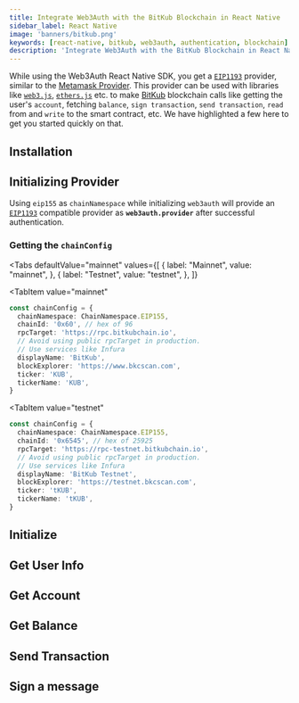 ```yaml
---
title: Integrate Web3Auth with the BitKub Blockchain in React Native
sidebar_label: React Native
image: 'banners/bitkub.png'
keywords: [react-native, bitkub, web3auth, authentication, blockchain]
description: 'Integrate Web3Auth with the BitKub Blockchain in React Native | Documentation - Web3Auth'
---
```



<SEO
  title="Integrate Web3Auth with the BitKub Blockchain in React Native"
  description="Integrate Web3Auth with the BitKub Blockchain in React Native | Documentation - Web3Auth"
  image="https://web3auth.io/docs/banners/bitkub.png"
  slug="/embedded-wallets/connect-blockchain/evm/bitkub/react-native"
/>

While using the Web3Auth React Native SDK, you get a [`EIP1193`](https://eips.ethereum.org/EIPS/eip-1193) provider, similar to the [Metamask Provider](https://docs.metamask.io/guide/ethereum-provider.html). This provider can be used with libraries like [`web3.js`](https://web3js.readthedocs.io/en/v1.2.8/getting-started.html), [`ethers.js`](https://docs.ethers.io/v5/getting-started/) etc. to make [BitKub](https://developers.bitkubchain.com/) blockchain calls like getting the user's `account`, fetching `balance`, `sign transaction`, `send transaction`, `read` from and `write` to the smart contract, etc. We have highlighted a few here to get you started quickly on that.

## Installation

<InstallationSnippet />

## Initializing Provider

Using `eip155` as `chainNamespace` while initializing `web3auth` will provide an [`EIP1193`](https://eips.ethereum.org/EIPS/eip-1193) compatible provider as **`web3auth.provider`** after successful authentication.

### Getting the `chainConfig`

<Tabs
 defaultValue="mainnet"
  values={[
    { label: "Mainnet", value: "mainnet", },
    { label: "Testnet", value: "testnet", },
  ]}
>
<TabItem
  value="mainnet"
>

```typescript
const chainConfig = {
  chainNamespace: ChainNamespace.EIP155,
  chainId: '0x60', // hex of 96
  rpcTarget: 'https://rpc.bitkubchain.io',
  // Avoid using public rpcTarget in production.
  // Use services like Infura
  displayName: 'BitKub',
  blockExplorer: 'https://www.bkcscan.com',
  ticker: 'KUB',
  tickerName: 'KUB',
}
```

</TabItem>

<TabItem
  value="testnet"
>

```typescript
const chainConfig = {
  chainNamespace: ChainNamespace.EIP155,
  chainId: '0x6545', // hex of 25925
  rpcTarget: 'https://rpc-testnet.bitkubchain.io',
  // Avoid using public rpcTarget in production.
  // Use services like Infura
  displayName: 'BitKub Testnet',
  blockExplorer: 'https://testnet.bkcscan.com',
  ticker: 'tKUB',
  tickerName: 'tKUB',
}
```

</TabItem>
</Tabs>

## Initialize

<InitialisationSnippet />

## Get User Info

<UserInfoSnippet />

## Get Account

<GetAccountSnippet />

## Get Balance

<GetBalanceSnippet />

## Send Transaction

<SendTransactionSnippet />

## Sign a message

<SignMessageSnippet />
